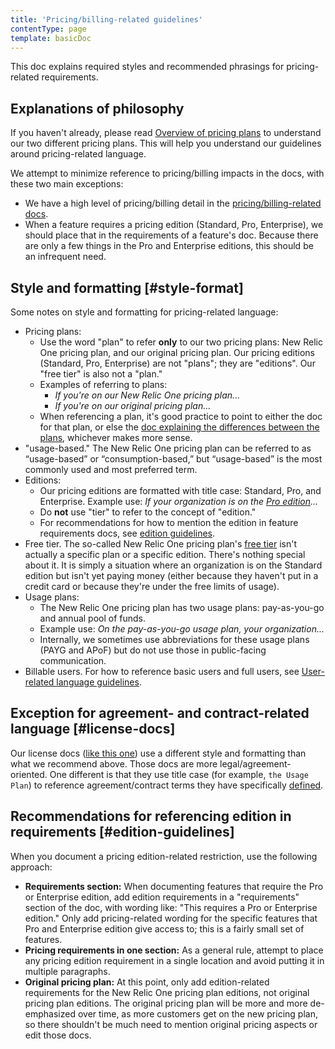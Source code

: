 ```yaml
---
title: 'Pricing/billing-related guidelines'
contentType: page
template: basicDoc
---
```


This doc explains required styles and recommended phrasings for pricing-related requirements.

## Explanations of philosophy

If you haven't already, please read [Overview of pricing plans](/docs/accounts/original-accounts-billing/original-product-based-pricing/overview-changes-pricing-user-model/) to understand our two different pricing plans. This will help you understand our guidelines around pricing-related language. 

We attempt to minimize reference to pricing/billing impacts in the docs, with these two main exceptions:

* We have a high level of pricing/billing detail in the [pricing/billing-related docs](/docs/accounts/accounts-billing/new-relic-one-pricing-billing/new-relic-one-pricing-billing/). 
* When a feature requires a pricing edition (Standard, Pro, Enterprise), we should place that in the requirements of a feature's doc. Because there are only a few things in the Pro and Enterprise editions, this should be an infrequent need.

## Style and formatting [#style-format]

Some notes on style and formatting for pricing-related language: 

* Pricing plans: 
    * Use the word "plan" to refer **only** to our two pricing plans: New Relic One pricing plan, and our original pricing plan. Our pricing editions (Standard, Pro, Enterprise) are not "plans"; they are "editions". Our "free tier" is also not a "plan."
    * Examples of referring to plans: 
        * *If you're on our New Relic One pricing plan...*
        * *If you're on our original pricing plan...*
    * When referencing a plan, it's good practice to point to either the doc for that plan, or else the [doc explaining the differences between the plans](/docs/accounts/original-accounts-billing/original-product-based-pricing/overview-changes-pricing-user-model/#pricing-user-table), whichever makes more sense. 
* "usage-based." The New Relic One pricing plan can be referred to as “usage-based” or “consumption-based,” but “usage-based” is the most commonly used and most preferred term.
* Editions:  
    * Our pricing editions are formatted with title case: Standard, Pro, and Enterprise. Example use: *If your organization is on the [Pro edition](https://newrelic.com/pricing)...*
    * Do **not** use "tier" to refer to the concept of "edition."
    * For recommendations for how to mention the edition in feature requirements docs, see [edition guidelines](#edition-guidelines). 
* Free tier. The so-called New Relic One pricing plan's [free tier](/docs/accounts/accounts-billing/new-relic-one-pricing-billing/new-relic-one-pricing-billing/#free) isn't actually a specific plan or a specific edition. There's nothing special about it. It is simply a situation where an organization is on the Standard edition but isn't yet paying money (either because they haven't put in a credit card or because they're under the free limits of usage). 
* Usage plans: 
    * The New Relic One pricing plan has two usage plans: pay-as-you-go and annual pool of funds. 
    * Example use: *On the pay-as-you-go usage plan, your organization...*
    * Internally, we sometimes use abbreviations for these usage plans (PAYG and APoF) but do not use those in public-facing communication.  
* Billable users. For how to reference basic users and full users, see [User-related language guidelines](/docs/style-guide/writing-guidelines/user-related-language-guidelines). 

## Exception for agreement- and contract-related language [#license-docs]

Our license docs ([like this one](/docs/licenses/license-information/usage-plans/new-relic-one-usage-plan-descriptions)) use a different style and formatting than what we recommend above. Those docs are more legal/agreement-oriented. One different is that they use title case (for example, `the Usage Plan`) to reference agreement/contract terms they have specifically [defined](/docs/licenses/license-information/product-definitions/legacy-product-definitions). 

## Recommendations for referencing edition in requirements [#edition-guidelines]

When you document a pricing edition-related restriction, use the following approach:

* **Requirements section:** When documenting features that require the Pro or Enterprise edition, add edition requirements in a "requirements" section of the doc, with wording like: "This requires a Pro or Enterprise edition." Only add pricing-related wording for the specific features that Pro and Enterprise edition give access to; this is a fairly small set of features.
* **Pricing requirements in one section:** As a general rule, attempt to place any pricing edition requirement in a single location and avoid putting it in multiple paragraphs.
* **Original pricing plan:** At this point, only add edition-related requirements for the New Relic One pricing plan editions, not original pricing plan editions. The original pricing plan will be more and more de-emphasized over time, as more customers get on the new pricing plan, so there shouldn't be much need to mention original pricing aspects or edit those docs.
